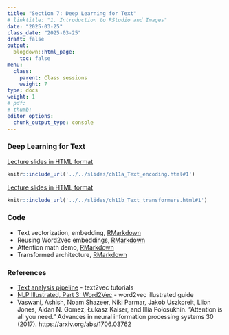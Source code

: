 ```yaml
---
title: "Section 7: Deep Learning for Text"
# linktitle: "1. Introduction to RStudio and Images"
date: "2025-03-25"
class_date: "2025-03-25"
draft: false
output:
  blogdown::html_page:
    toc: false
menu:
  class:
    parent: Class sessions
    weight: 7
type: docs
weight: 1
# pdf: 
# thumb: 
editor_options: 
  chunk_output_type: console
---
```


### Deep Learning for Text

<a href="../../slides/ch11a_Text_encoding.html#1" target="_blank">Lecture slides in HTML format</a>

```r
knitr::include_url('../../slides/ch11a_Text_encoding.html#1')
```

<a href="../../slides/ch11b_Text_transformers.html#1" target="_blank">Lecture slides in HTML format</a>

```r
knitr::include_url('../../slides/ch11b_Text_transformers.html#1')
```

### Code

- Text vectorization, embedding, [RMarkdown](../../slides/code/ch11_Text_encoding_code.Rmd)
- Reusing Word2vec embeddings, [RMarkdown](../../slides/code/ch11_Text_word2vec_code.Rmd)
- Attention math demo, [RMarkdown](../../slides/code/ch11_Text_attention_code.Rmd)
- Transformed architecture, [RMarkdown](../../slides/code/ch11_Text_transformers_code.Rmd)
<!-- - Transformer architecture in Keras, [RMarkdown](../../slides/code/ch11_Text_transformers_code.Rmd) -->
<!-- - word2vec demo, [Rmarkdown](../../slides/code/ch11_word2vec.Rmd) -->

<!-- - [Daily Climate time series data](https://www.kaggle.com/datasets/sumanthvrao/daily-climate-time-series-data) -->

<!-- - [Netflix | Stock Market Analysis | Founding Years](https://www.kaggle.com/datasets/whenamancodes/netflix-stock-market-analysis-founding-years) -->

<!-- - [Airbnb, Inc. Stock Market Analysis](https://www.kaggle.com/datasets/whenamancodes/airbnb-inc-stock-market-analysis) -->
<!-- - [META | Stock Market Analysis | Founding Years](https://www.kaggle.com/datasets/whenamancodes/meta-stock-market-analysis-founding-years) -->
<!-- - [TESLA Inc | Stock Market Analysis | Founding Years](https://www.kaggle.com/datasets/whenamancodes/tesla-inc-stock-market-analysis-founding-years) -->
<!-- - [Dogecoin Historical Data](https://www.kaggle.com/datasets/dhruvildave/dogecoin-historical-data) -->

### References

- [Text analysis pipeline](https://text2vec.org/vectorization.html) - text2vec tutorials
- [NLP Illustrated, Part 3: Word2Vec](https://towardsdatascience.com/nlp-illustrated-part-3-word2vec-5b2e12b6a63b/) - word2vec illustrated guide
- Vaswani, Ashish, Noam Shazeer, Niki Parmar, Jakob Uszkoreit, Llion Jones, Aidan N. Gomez, Łukasz Kaiser, and Illia Polosukhin. "Attention is all you need." Advances in neural information processing systems 30 (2017). https://arxiv.org/abs/1706.03762


<!-- - [Understanding LSTM Networks](https://colah.github.io/posts/2015-08-Understanding-LSTMs/) -->